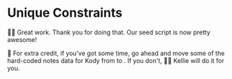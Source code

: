 # Unique Constraints

<EpicVideo url="https://www.epicweb.dev/workshops/data-modeling-deep-dive/generating-seed-data/creating-unique-user-data-with-enforce-unique-library/solution" />

👨‍💼 Great work. Thank you for doing that. Our seed script is now pretty awesome!

💯 For extra credit, if you've got some time, go ahead and move some of the
hard-coded notes data for Kody from <InlineFile file="app/utils/db.server.ts" />
to <InlineFile file="prisma/seed.ts" />. If you don't, 🧝‍♂️ Kellie will do it for
you.
